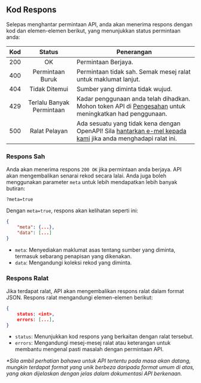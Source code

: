## Kod Respons

Selepas menghantar permintaan API, anda akan menerima respons dengan kod dan elemen-elemen berikut, yang menunjukkan status permintaan anda:

| Kod |          Status           | Penerangan                                                                                                                                                |
| :-: | :-----------------------: | --------------------------------------------------------------------------------------------------------------------------------------------------------- |
| 200 |            OK             | Permintaan Berjaya.                                                                                                                                       |
| 400 |     Permintaan Buruk      | Permintaan tidak sah. Semak mesej ralat untuk maklumat lanjut.                                                                                            |
| 404 |       Tidak Ditemui       | Sumber yang diminta tidak wujud.                                                                                                                          |
| 429 | Terlalu Banyak Permintaan | Kadar penggunaan anda telah dihadkan. Mohon token API di [Pengesahan](authentication) untuk meningkatkan had penggunaan.                                  |
| 500 |       Ralat Pelayan       | Ada sesuatu yang tidak kena dengan OpenAPI! Sila [hantarkan e-mel kepada kami](mailto:help.dtsa@jdn.gov.my?subject=Bug) jika anda menghadapi ralat ini. |

### Respons Sah

Anda akan menerima respons `200 OK` jika permintaan anda berjaya. API akan mengembalikan senarai rekod secara lalai.
Anda juga boleh menggunakan parameter `meta` untuk lebih mendapatkan lebih banyak butiran:

```http
?meta=true
```

Dengan `meta=true`, respons akan kelihatan seperti ini:

```json
{
    "meta": {...},
    "data": [...]
}
```

- `meta`: Menyediakan maklumat asas tentang sumber yang diminta, termasuk sebarang penapisan yang dikenakan.
- `data`: Mengandungi koleksi rekod yang diminta.

### Respons Ralat

Jika terdapat ralat, API akan mengembalikan respons ralat dalam format JSON. Respons ralat mengandungi elemen-elemen berikut:

```json
{
    status: <int>,
    errors: [...],
}
```

- `status`: Menunjukkan kod respons yang berkaitan dengan ralat tersebut.
- `errors`: Mengandungi mesej-mesej ralat atau keterangan untuk membantu mengenal pasti masalah dengan permintaan API.

_\*Sila ambil perhatian bahawa untuk API tertentu pada masa akan datang, mungkin terdapat format yang unik berbeza daripada format umum di atas, yang akan dijelaskan dengan jelas dalam dokumentasi API berkenaan._
